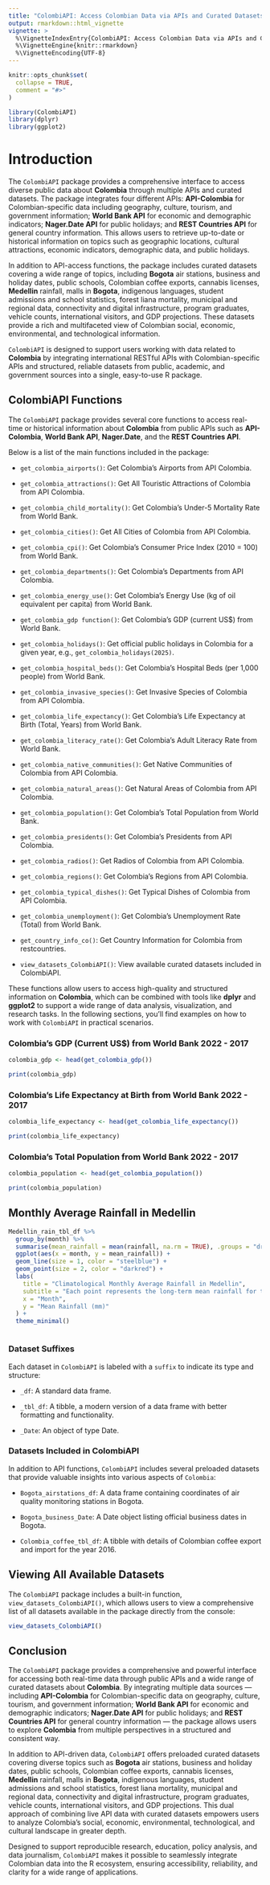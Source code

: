 ```yaml
---
title: "ColombiAPI: Access Colombian Data via APIs and Curated Datasets"
output: rmarkdown::html_vignette
vignette: >
  %\VignetteIndexEntry{ColombiAPI: Access Colombian Data via APIs and Curated Datasets}
  %\VignetteEngine{knitr::rmarkdown}
  %\VignetteEncoding{UTF-8}
---
```


```r
knitr::opts_chunk$set(
  collapse = TRUE,
  comment = "#>"
)
```

```r
library(ColombiAPI)
library(dplyr)
library(ggplot2)
```


# Introduction 

The `ColombiAPI` package provides a comprehensive interface to access diverse public data about **Colombia** through multiple APIs and curated datasets. The package integrates four different APIs: **API-Colombia** for Colombian-specific data including geography, culture, tourism, and government information; **World Bank API** for economic and demographic indicators; **Nager.Date API** for public holidays; and **REST Countries API** for general country information. This allows users to retrieve up-to-date or historical information on topics such as geographic locations, cultural attractions, economic indicators, demographic data, and public holidays.

In addition to API-access functions, the package includes curated datasets covering a wide range of topics, including **Bogota** air stations, business and holiday dates, public schools, Colombian coffee exports, cannabis licenses, **Medellin** rainfall, malls in **Bogota**, indigenous languages, student admissions and school statistics, forest liana mortality, municipal and regional data, connectivity and digital infrastructure, program graduates, vehicle counts, international visitors, and GDP projections. These datasets provide a rich and multifaceted view of Colombian social, economic, environmental, and technological information.

`ColombiAPI` is designed to support users working with data related to **Colombia** by integrating international RESTful APIs with Colombian-specific APIs and structured, reliable datasets from public, academic, and government sources into a single, easy-to-use R package.


## ColombiAPI Functions

The `ColombiAPI` package provides several core functions to access real-time or historical information about **Colombia** from public APIs such as **API-Colombia**, **World Bank API**, **Nager.Date**, and the **REST Countries API**.

Below is a list of the main functions included in the package:

- `get_colombia_airports()`: Get Colombia's Airports from API Colombia.

- `get_colombia_attractions()`: Get All Touristic Attractions of Colombia from API Colombia.

- `get_colombia_child_mortality()`: Get Colombia's Under-5 Mortality Rate from World Bank.

- `get_colombia_cities()`: Get All Cities of Colombia from API Colombia.

- `get_colombia_cpi()`: Get Colombia's Consumer Price Index (2010 = 100) from World Bank.

- `get_colombia_departments()`: Get Colombia's Departments from API Colombia.

- `get_colombia_energy_use()`: Get Colombia's Energy Use (kg of oil equivalent per capita) from World Bank.

- `get_colombia_gdp function()`: Get Colombia's GDP (current US$) from World Bank.

- `get_colombia_holidays()`: Get official public holidays in Colombia for a given year, e.g., `get_colombia_holidays(2025)`.

- `get_colombia_hospital_beds()`: Get Colombia's Hospital Beds (per 1,000 people) from World Bank.

- `get_colombia_invasive_species()`: Get Invasive Species of Colombia from API Colombia.

- `get_colombia_life_expectancy()`: Get Colombia's Life Expectancy at Birth (Total, Years) from World Bank.

- `get_colombia_literacy_rate()`: Get Colombia's Adult Literacy Rate from World Bank.

- `get_colombia_native_communities()`: Get Native Communities of Colombia from API Colombia.

- `get_colombia_natural_areas()`: Get Natural Areas of Colombia from API Colombia.

- `get_colombia_population()`: Get Colombia's Total Population from World Bank.

- `get_colombia_presidents()`: Get Colombia's Presidents from API Colombia.

- `get_colombia_radios()`: Get Radios of Colombia from API Colombia.

- `get_colombia_regions()`: Get Colombia's Regions from API Colombia.

- `get_colombia_typical_dishes()`: Get Typical Dishes of Colombia from API Colombia.

- `get_colombia_unemployment()`: Get Colombia's Unemployment Rate (Total) from World Bank.

- `get_country_info_co()`: Get Country Information for Colombia from restcountries.

- `view_datasets_ColombiAPI()`: View available curated datasets included in ColombiAPI.


These functions allow users to access high-quality and structured information on **Colombia**, which can be combined with tools like **dplyr** and **ggplot2** to support a wide range of data analysis, visualization, and research tasks. In the following sections, you’ll find examples on how to work with `ColombiAPI` in practical scenarios.

### Colombia's GDP (Current US$) from World Bank 2022 - 2017

```r


colombia_gdp <- head(get_colombia_gdp())

print(colombia_gdp)

```


### Colombia's Life Expectancy at Birth from World Bank 2022 - 2017

```r

colombia_life_expectancy <- head(get_colombia_life_expectancy())

print(colombia_life_expectancy)

```


### Colombia's Total Population from World Bank 2022 - 2017

```r

colombia_population <- head(get_colombia_population())

print(colombia_population)

```


## Monthly Average Rainfall in Medellin

```r

Medellin_rain_tbl_df %>%
  group_by(month) %>%
  summarise(mean_rainfall = mean(rainfall, na.rm = TRUE), .groups = "drop") %>%
  ggplot(aes(x = month, y = mean_rainfall)) +
  geom_line(size = 1, color = "steelblue") +
  geom_point(size = 2, color = "darkred") +
  labs(
    title = "Climatological Monthly Average Rainfall in Medellin",
    subtitle = "Each point represents the long-term mean rainfall for that month, averaged across all years",
    x = "Month",
    y = "Mean Rainfall (mm)"
  ) +
  theme_minimal()



```


### Dataset Suffixes

Each dataset in `ColombiAPI` is labeled with a `suffix` to indicate its type and structure:

- `_df`: A standard data frame.

- `_tbl_df`: A tibble, a modern version of a data frame with better formatting and functionality.

- `_Date`: An object of type Date.


### Datasets Included in ColombiAPI

In addition to API functions, `ColombiAPI` includes several preloaded datasets that provide valuable insights into various aspects of `Colombia`:

- `Bogota_airstations_df`: A data frame containing coordinates of air quality monitoring stations in Bogota.

- `Bogota_business_Date`: A Date object listing official business dates in Bogota. 

- `Colombia_coffee_tbl_df`: A tibble with details of Colombian coffee export and import for the year 2016.


## Viewing All Available Datasets 

The `ColombiAPI` package includes a built-in function, `view_datasets_ColombiAPI()`, which allows users to view a comprehensive list of all datasets available in the package directly from the console:

```r

view_datasets_ColombiAPI()

```


## Conclusion

The `ColombiAPI` package provides a comprehensive and powerful interface for accessing both real-time data through public APIs and a wide range of curated datasets about **Colombia**. By integrating multiple data sources — including **API-Colombia** for Colombian-specific data on geography, culture, tourism, and government information; **World Bank API** for economic and demographic indicators; **Nager.Date API** for public holidays; and **REST Countries API** for general country information — the package allows users to explore **Colombia** from multiple perspectives in a structured and consistent way.

In addition to API-driven data, `ColombiAPI` offers preloaded curated datasets covering diverse topics such as **Bogota** air stations, business and holiday dates, public schools, Colombian coffee exports, cannabis licenses, **Medellin** rainfall, malls in **Bogota**, indigenous languages, student admissions and school statistics, forest liana mortality, municipal and regional data, connectivity and digital infrastructure, program graduates, vehicle counts, international visitors, and GDP projections. This dual approach of combining live API data with curated datasets empowers users to analyze Colombia’s social, economic, environmental, technological, and cultural landscape in greater depth.

Designed to support reproducible research, education, policy analysis, and data journalism, `ColombiAPI` makes it possible to seamlessly integrate Colombian data into the R ecosystem, ensuring accessibility, reliability, and clarity for a wide range of applications.


<div class="tocify-extend-page" data-unique="tocify-extend-page" style="height: 0;"></div>
